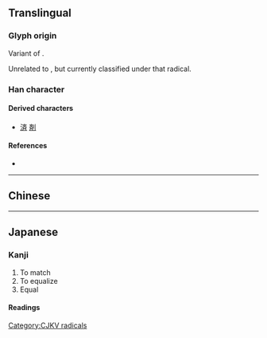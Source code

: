 {{also|齊|齐}}
{{character info/new}}
==Translingual==
{{Han simplified forms|齊|斉|齐}}

===Glyph origin===
Variant of {{m|mul|齊}}.

Unrelated to {{m|mul|文}}, but currently classified under that radical.

===Han character===
{{Han char|rn=210|rad=斉|as=00|sn=8|four=|canj=YKSL|ids=⿵齐二}}

====Derived characters====
* [[済]] [[剤]]

====References====
* {{Han ref|kx=0477.011|dkj=13454|dj=0834.050|hdz=32170.040|uh=6589|ud=25993}}

----

==Chinese==
{{zh-see|齊|v}}

----

==Japanese==
{{ja-kanji forms|斉|齊}}

===Kanji===
{{ja-kanji|grade=c|rs=文04|kyu=齊}}

# To match
# To equalize
# Equal

====Readings====
{{ja-readings
|goon=ざい, し
|kanon=せい, し
|kanyoon=さい
|kun=そろ-う, そろ-える, ととの-う, ひと-し.い
|nanori=まさ
}}

[[Category:CJKV radicals]]